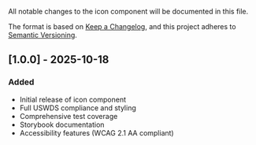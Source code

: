 
<Meta title="Data Display/Icon/Changelog" />

All notable changes to the icon component will be documented in this file.

The format is based on [Keep a Changelog](https://keepachangelog.com/en/1.0.0/),
and this project adheres to [Semantic Versioning](https://semver.org/spec/v2.0.0.html).

## [1.0.0] - 2025-10-18

### Added

- Initial release of icon component
- Full USWDS compliance and styling
- Comprehensive test coverage
- Storybook documentation
- Accessibility features (WCAG 2.1 AA compliant)
